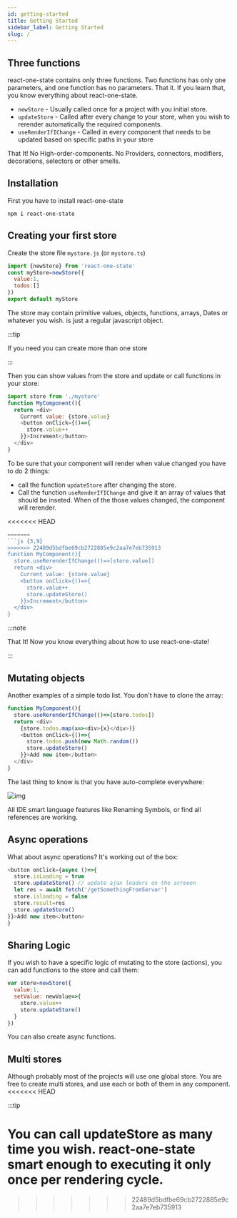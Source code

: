 ```yaml
---
id: getting-started
title: Getting Started
sidebar_label: Getting Started
slug: /
---
```


## Three functions

react-one-state contains only three functions. Two functions has only one parameters, and one function has no parameters.
That it. If you learn that, you know everything about react-one-state.

- `newStore` - Usually called once for a project with you initial store.
- `updateStore` - Called after every change to your store, when you wish to rerender automatically the required components.
- `useRenderIfIChange` - Called in every component that needs to be updated based on specific paths in your store

That It! No High-order-components. No Providers, connectors, modifiers, decorations, selectors or other smells.

## Installation

First you have to install react-one-state

```shell
npm i react-one-state
```


## Creating your first store

Create the store file `mystore.js` (or `mystore.ts`)

```js
import {newStore} from 'react-one-state'
const myStore=newStore({
  value:1,
  todos:[]
})
export default myStore
```

The store may contain primitive values, objects, functions, arrays, Dates or whatever you wish. is just a regular javascript object.

:::tip

If you need you can create more than one store

:::

Then you can show values from the store and update or call functions in your store:


```js
import store from './mystore'
function MyComponent(){
  return <div>
    Current value: {store.value}
    <button onClick={()=>{
      store.value++
    }}>Increment</button>
  </div>
}
```

To be sure that your component will render when value changed you have to do 2 things:

- call the function `updateStore` after changing the store.
- Call the function `useRenderIfIChange` and give it an array of values that should be inseted. When of the those values changed, the component will rerender.

<<<<<<< HEAD
```js {3,8}
=======
```js {3,9}
>>>>>>> 22489d5bdfbe69cb2722885e9c2aa7e7eb735913
function MyComponent(){
  store.useRerenderIfChange(()=>[store.value])
  return <div>
    Current value: {store.value}
    <button onClick={()=>{
      store.value++
      store.updateStore()
    }}>Increment</button>
  </div>
}
```

:::note

That It! Now you know everything about how to use react-one-state!

:::


## Mutating objects

Another examples of a simple todo list. You don't have to clone the array:

```javascript
function MyComponent(){
  store.useRerenderIfChange(()=>[store.todos])
  return <div>
    {store.todos.map(x=><div>{x}</div>)}
    <button onClick={()=>{
      store.todos.push(new Math.random())
      store.updateStore()
    }}>Add new item</button>
  </div>
}
```

The last thing to know is that you have auto-complete everywhere:

![img](https://snipboard.io/bkl6nq.jpg)

All IDE smart language features like Renaming Symbols, or find all references are working.

## Async operations

What about async operations? It's working out of the box:

```javascript
<button onClick={async ()=>{
  store.isLoading = true
  store.updateStore() // update ajax loaders on the screeen
  let res = await fetch('/getSomethingFromServer')
  store.isloading = false
  store.result=res
  store.updateStore()
}}>Add new item</button>
}
```

## Sharing Logic

If you wish to have a specific logic of mutating to the store (actions), you can add functions to the store and call them:

```js
var store=newStore({
  value:1,
  setValue: newValue=>{
    store.value++
    store.updateStore()
  }
})
```

You can also create async functions.

## Multi stores

Although probably most of the projects will use one global store. You are free to create multi stores, and use each or both of them in any component.
<<<<<<< HEAD

:::tip

You can call updateStore as many time you wish. react-one-state smart enough to executing it only once per rendering cycle.
=======
>>>>>>> 22489d5bdfbe69cb2722885e9c2aa7e7eb735913
